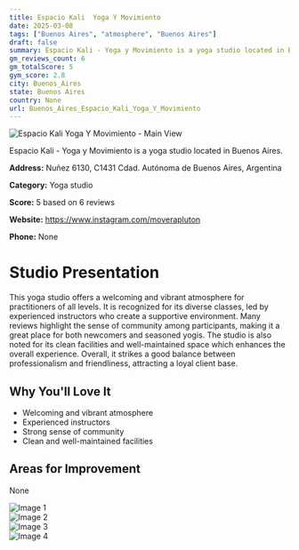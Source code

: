 ```yaml
---
title: Espacio Kali  Yoga Y Movimiento
date: 2025-03-08
tags: ["Buenos Aires", "atmosphere", "Buenos Aires"]  
draft: false
summary: Espacio Kali - Yoga y Movimiento is a yoga studio located in Buenos Aires.
gm_reviews_count: 6
gm_totalScore: 5
gym_score: 2.8
city: Buenos_Aires
state: Buenos Aires
country: None
url: Buenos_Aires_Espacio_Kali_Yoga_Y_Movimiento
---
```


<div className="aspect-[16/9] relative my-8">
  <img 
    src="https://lh5.googleusercontent.com/p/AF1QipNM9HJdSevCfGX51hbUSYHHvDQr9i9jxKlnnZI=w1920-h1080-k-no"
    alt="Espacio Kali  Yoga Y Movimiento - Main View"
    className="object-cover absolute inset-0 w-full h-full rounded-lg"
  />
</div>

Espacio Kali - Yoga y Movimiento is a yoga studio located in Buenos Aires.

**Address:** Nuñez 6130, C1431 Cdad. Autónoma de Buenos Aires, Argentina

**Category:** Yoga studio

**Score:** 5 based on 6 reviews

**Website:** https://www.instagram.com/moverapluton

**Phone:** None

# Studio Presentation

This yoga studio offers a welcoming and vibrant atmosphere for practitioners of all levels. It is recognized for its diverse classes, led by experienced instructors who create a supportive environment. Many reviews highlight the sense of community among participants, making it a great place for both newcomers and seasoned yogis. The studio is also noted for its clean facilities and well-maintained space which enhances the overall experience. Overall, it strikes a good balance between professionalism and friendliness, attracting a loyal client base.



## Why You'll Love It

- Welcoming and vibrant atmosphere
- Experienced instructors
- Strong sense of community
- Clean and well-maintained facilities

## Areas for Improvement

None

<div className="grid grid-cols-1 xl:grid-cols-2 gap-4 my-8">
<div className="aspect-[4/3] relative"><img src="https://lh5.googleusercontent.com/p/AF1QipMWy1f0n3fl4dG_uUrySirs1hUvRN6KrcGyNZ8=w1920-h1080-k-no" alt="Image 1" className="object-cover absolute inset-0 w-full h-full rounded-lg" /></div>
<div className="aspect-[4/3] relative"><img src="https://lh5.googleusercontent.com/p/AF1QipPBKatUOQ1UxN0GTqjFUeG2TJ9auM2UG1MRAzw=w1920-h1080-k-no" alt="Image 2" className="object-cover absolute inset-0 w-full h-full rounded-lg" /></div>
<div className="aspect-[4/3] relative"><img src="https://lh5.googleusercontent.com/p/AF1QipMD3B_OvZTebL-uUzAJ0wewrUpBZZAgS6PitgY=w1920-h1080-k-no" alt="Image 3" className="object-cover absolute inset-0 w-full h-full rounded-lg" /></div>
<div className="aspect-[4/3] relative"><img src="https://lh5.googleusercontent.com/p/AF1QipOXw4SwuI6Q-uDPgw_NKAwYheuiYS49EERYA_k=w1920-h1080-k-no" alt="Image 4" className="object-cover absolute inset-0 w-full h-full rounded-lg" /></div>
</div>